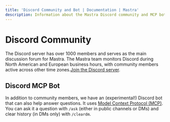 ```yaml
---
title: 'Discord Community and Bot | Documentation | Mastra'
description: Information about the Mastra Discord community and MCP bot.
---
```


# Discord Community

The Discord server has over 1000 members and serves as the main discussion forum for Mastra. The Mastra team monitors Discord during North American and European business hours, with community members active across other time zones.[Join the Discord server](https://discord.gg/BTYqqHKUrf).

## Discord MCP Bot

In addition to community members, we have an (experimental!) Discord bot that can also help answer questions. It uses [Model Context Protocol (MCP)](/docs/agents/mcp-guide). You can ask it a question with `/ask` (either in public channels or DMs) and clear history (in DMs only) with `/cleardm`.

